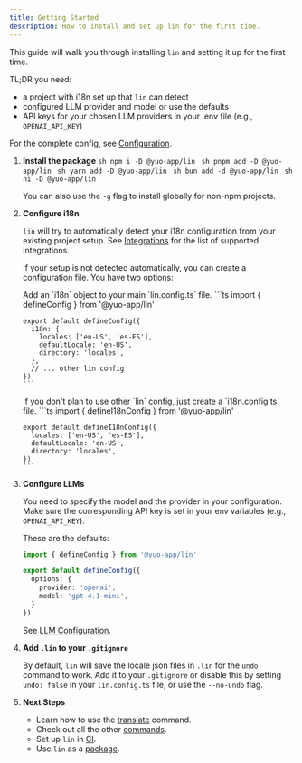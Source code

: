 ```yaml
---
title: Getting Started
description: How to install and set up lin for the first time.
---
```



This guide will walk you through installing `lin` and setting it up for the first time.

TL;DR you need:

- a project with i18n set up that `lin` can detect
- configured LLM provider and model or use the defaults
- API keys for your chosen LLM providers in your .env file (e.g., `OPENAI_API_KEY`)

For the complete config, see [Configuration](/reference/configuration).

<Steps>

1.  **Install the package**
    <Tabs syncKey="pkg">
      <TabItem label="npm">
        ```sh
        npm i -D @yuo-app/lin
        ```
      </TabItem>
      <TabItem label="pnpm">
        ```sh
        pnpm add -D @yuo-app/lin
        ```
      </TabItem>
      <TabItem label="yarn">
        ```sh
        yarn add -D @yuo-app/lin
        ```
      </TabItem>
      <TabItem label="bun">
        ```sh
        bun add -d @yuo-app/lin
        ```
      </TabItem>
      <TabItem label="ni">
        ```sh
        ni -D @yuo-app/lin
        ```
      </TabItem>
    </Tabs>
  
    You can also use the `-g` flag to install globally for non-npm projects.

2.  **Configure i18n**

    `lin` will try to automatically detect your i18n configuration from your existing project setup.
    See [Integrations](/frameworks) for the list of supported integrations.

    If your setup is not detected automatically, you can create a configuration file. You have two options:

    <Tabs syncKey="config-file">
      <TabItem label="lin.config.ts">
        Add an `i18n` object to your main `lin.config.ts` file.
        ```ts
        import { defineConfig } from '@yuo-app/lin'

        export default defineConfig({
          i18n: {
            locales: ['en-US', 'es-ES'],
            defaultLocale: 'en-US',
            directory: 'locales',
          },
          // ... other lin config
        })
        ```
      </TabItem>
      <TabItem label="i18n.config.ts">
        If you don't plan to use other `lin` config, just create a `i18n.config.ts` file.
        ```ts
        import { defineI18nConfig } from '@yuo-app/lin'

        export default defineI18nConfig({
          locales: ['en-US', 'es-ES'],
          defaultLocale: 'en-US',
          directory: 'locales',
        })
        ```
      </TabItem>
    </Tabs>

3.  **Configure LLMs**

    You need to specify the model and the provider in your configuration.
    Make sure the corresponding API key is set in your env variables (e.g., `OPENAI_API_KEY`).

    These are the defaults:

    ```ts
    import { defineConfig } from '@yuo-app/lin'

    export default defineConfig({
      options: {
        provider: 'openai',
        model: 'gpt-4.1-mini',
      }
    })
    ```

    See [LLM Configuration](/reference/configuration#llm-config).

4.  **Add `.lin` to your `.gitignore`**

    By default, `lin` will save the locale json files in `.lin` for the `undo` command to work.
    Add it to your `.gitignore` or disable this by setting `undo: false` in your `lin.config.ts` file, or use the `--no-undo` flag.

5.  **Next Steps**

    - Learn how to use the [translate](/guides/first-translation) command.
    - Check out all the other [commands](/reference/commands).
    - Set up `lin` in [CI](/guides/ci-cd).
    - Use `lin` as a [package](/guides/programmatic-usage).

</Steps>
